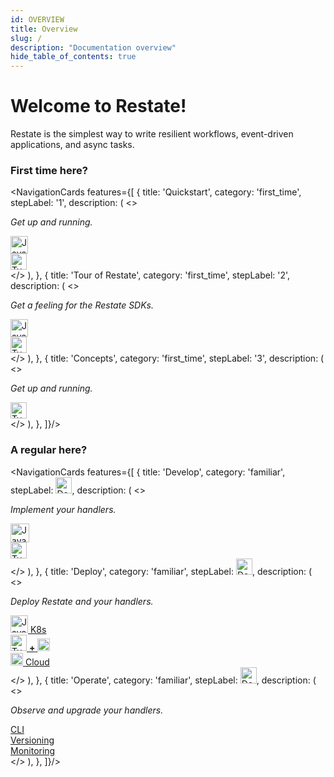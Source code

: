 ```yaml
---
id: OVERVIEW
title: Overview
slug: /
description: "Documentation overview"
hide_table_of_contents: true
---
```



# Welcome to Restate!

Restate is the simplest way to write resilient workflows, event-driven applications, and async tasks.

### First time here?

<NavigationCards features={[
    {
        title: 'Quickstart',
        category: 'first_time',
        stepLabel: '1',
        description: (
            <>
                <p className="font-size-90">
                    <i>Get up and running.</i>
                </p>
                <div id="overviewButtonDiv"><a className="overviewButton btn btn-primary btn-lg firstTimeButton"
                                               href="/get_started/quickstart?sdk=java"
                                               role="button"><img className="buttonIcon" src="/img/java.svg" width="28"
                                                                                   alt="Java SDK Documentation"></img></a></div>
                <div id="overviewButtonDiv"><a className="overviewButton btn btn-primary btn-lg firstTimeButton"
                                               href="/get_started/quickstart?sdk=ts"
                                               role="button"><img className="buttonIcon" src="/img/typescript.svg" width="26"
                                                                  alt="TypeScript Documentation"></img></a></div>
            </>
        ),
    },
    {
        title: 'Tour of Restate',
        category: 'first_time',
        stepLabel: '2',
        description: (
            <>
                <p className="font-size-90">
                    <i>Get a feeling for the Restate SDKs.</i>
                </p>
                <div id="overviewButtonDiv"><a className="overviewButton btn btn-primary btn-lg firstTimeButton"
                                               href="/get_started/tour?sdk=java"
                                               role="button"><img className="buttonIcon" src="/img/java.svg" width="28"
                                                                  alt="Java SDK Documentation"></img></a></div>
                <div id="overviewButtonDiv"><a className="overviewButton btn btn-primary btn-lg firstTimeButton"
                                               href="/get_started/tour?sdk=ts"
                                               role="button"><img className="buttonIcon" src="/img/typescript.svg" width="26"
                                                                  alt="TypeScript Documentation"></img></a></div>
            </>
        ),
    },
    {
        title: 'Concepts',
        category: 'first_time',
        stepLabel: '3',
        description: (
            <>
                <p className="font-size-90">
                    <i>Get up and running.</i>
                </p>
                <div id="overviewButtonDiv"><a className="overviewButton btn btn-primary btn-lg firstTimeButton"
                                               href="/concepts/durable_building_blocks"
                                               role="button"><img className="buttonIcon" src="/img/right-arrow.png" width="26"
                                                                  alt="TypeScript Documentation"></img></a></div>
            </>
        ),
    },
]}/>

### A regular here?

<NavigationCards features={[
    {
        title: 'Develop',
        category: 'familiar',
        stepLabel: <img className="buttonIcon" src="/img/code-icon-white.svg" width="26" color="white" alt="Development documentation"></img>,
        description: (
            <>
                <p className="font-size-90">
                    <i>Implement your handlers.</i>
                </p>
                <div id="overviewButtonDiv"><a className="overviewButton btn btn-primary btn-lg familiarButton"
                                               href="/category/java-sdk"
                                               role="button"><img className="buttonIcon" src="/img/java.svg" width="30"
                                                                  alt="Java SDK Documentation"></img></a></div>
                <div id="overviewButtonDiv"><a className="overviewButton btn btn-primary btn-lg familiarButton"
                                               href="/category/typescript-sdk"
                                               role="button"><img className="buttonIcon" src="/img/typescript.svg" width="26"
                                                                  alt="TypeScript Documentation"></img></a></div>
            </>
        ),
    },
    {
        title: 'Deploy',
        category: 'familiar',
        stepLabel: <img className="buttonIcon" src="/img/box-white.svg" width="26" color="white" alt="Development documentation"></img>,
        description: (
            <>
                <p className="font-size-90">
                    <i>Deploy Restate and your handlers.</i>
                </p>
                <div id="overviewButtonDiv"><a className="overviewButton btn btn-primary btn-lg familiarButton"
                                               href="/deploy/kubernetes"
                                               role="button"><img className="buttonIcon" src="/img/kubernetes-logo.svg" width="28"
                                                                  alt="Java SDK Documentation"></img> K8s</a></div>
                <div id="overviewButtonDiv"><a className="overviewButton btn btn-primary btn-lg familiarButton"
                                               href="/category/aws--aws-lambda"
                                               role="button"><img className="buttonIcon" src="/img/aws-logo.svg" width="26"
                                                                  alt="TypeScript Documentation"></img> <strong>+</strong>  <img className="buttonIcon" src="/img/aws-lambda-logo.svg" width="20"
                                                                  alt="TypeScript Documentation"></img></a></div>
                <div id="overviewButtonDiv"><a className="overviewButton btn btn-primary btn-lg familiarButton text--primary"
                                               href="/deploy/restate_cloud"
                                               role="button"><img className="buttonIcon" src="/img/logo_only.png" width="20"
                                                                  alt="TypeScript Documentation"></img>  Cloud</a></div>
            </>
        ),
    },
    {
        title: 'Operate',
        category: 'familiar',
        stepLabel: <img className="buttonIcon" src="/img/gear.svg" width="26" color="white" alt="Development documentation"></img>,
        description: (
            <>
                <p className="font-size-90">
                    <i>Observe and upgrade your handlers.</i>
                </p>
                <div id="overviewButtonDiv"><a className="overviewButton btn btn-primary btn-lg familiarButton"
                                               href="/operate/cli"
                                               role="button">CLI</a></div>
                <div id="overviewButtonDiv"><a className="overviewButton btn btn-primary btn-lg familiarButton"
                                               href="/operate/versioning"
                                               role="button">Versioning</a></div>
                <div id="overviewButtonDiv"><a className="overviewButton btn btn-primary btn-lg familiarButton"
                                               href="/category/monitoring"
                                               role="button">Monitoring</a></div>
            </>
        ),
    },
]}/>
